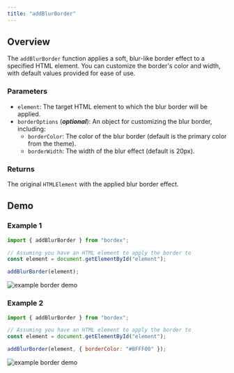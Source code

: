 ```yaml
---
title: "addBlurBorder"
---
```


## Overview

The `addBlurBorder` function applies a soft, blur-like border effect to a specified HTML element. You can customize the border's color and width, with default values provided for ease of use.

### Parameters

- `element`: The target HTML element to which the blur border will be applied.
- `borderOptions` (**_optional_**): An object for customizing the blur border, including:
  - `borderColor`: The color of the blur border (default is the primary color from the theme).
  - `borderWidth`: The width of the blur effect (default is 20px).

### Returns

The original `HTMLElement` with the applied blur border effect.

## Demo

### Example 1

```js
import { addBlurBorder } from "bordex";

// Assuming you have an HTML element to apply the border to
const element = document.getElementById("element");

addBlurBorder(element);
```

![example border demo](/border-style-images/blur-border-demo.jpg)

### Example 2

```js
import { addBlurBorder } from "bordex";

// Assuming you have an HTML element to apply the border to
const element = document.getElementById("element");

addBlurBorder(element, { borderColor: "#BFFF00" });
```

![example border demo](/border-style-images/blur-border-demo-options.jpg)
